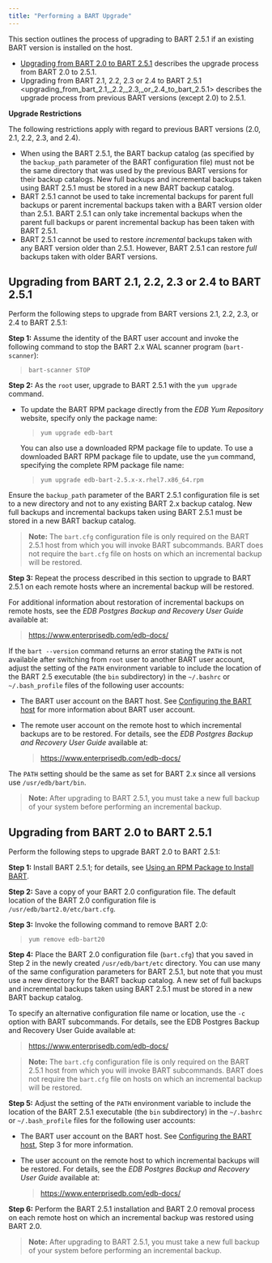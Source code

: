 ```yaml
---
title: "Performing a BART Upgrade"
---
```


<div id="upgrade" class="registered_link"></div>


This section outlines the process of upgrading to BART 2.5.1 if an existing BART version is installed on the host.

-   [Upgrading from BART 2.0 to BART 2.5.1](#upgrading_from_bart_2_0_to_bart_2_5_1) describes the upgrade process from BART 2.0 to 2.5.1.
-   <span class="title-ref">Upgrading from BART 2.1, 2.2, 2.3 or 2.4 to BART 2.5.1 &lt;upgrading\_from\_bart\_2.1,\_2.2,\_2.3,\_or\_2.4\_to\_bart\_2.5.1&gt;</span> describes the upgrade process from previous BART versions (except 2.0) to 2.5.1.

**Upgrade Restrictions**

The following restrictions apply with regard to previous BART versions (2.0, 2.1, 2.2, 2.3, and 2.4).

-   When using the BART 2.5.1, the BART backup catalog (as specified by the `backup_path` parameter of the BART configuration file) must not be the same directory that was used by the previous BART versions for their backup catalogs. New full backups and incremental backups taken using BART 2.5.1 must be stored in a new BART backup catalog.
-   BART 2.5.1 cannot be used to take incremental backups for parent full backups or parent incremental backups taken with a BART version older than 2.5.1. BART 2.5.1 can only take incremental backups when the parent full backups or parent incremental backup has been taken with BART 2.5.1.
-   BART 2.5.1 cannot be used to restore *incremental* backups taken with any BART version older than 2.5.1. However, BART 2.5.1 can restore *full* backups taken with older BART versions.

<div id="upgrading_from_bart_2_1,_2_2,_2_3,_or_2_4_to_bart_2_5_1" class="registered_link"></div>

## Upgrading from BART 2.1, 2.2, 2.3 or 2.4 to BART 2.5.1

Perform the following steps to upgrade from BART versions 2.1, 2.2, 2.3, or 2.4 to BART 2.5.1:

**Step 1:** Assume the identity of the BART user account and invoke the following command to stop the BART 2.x WAL scanner program (`bart-scanner`):

> `bart-scanner STOP`

**Step 2:** As the `root` user, upgrade to BART 2.5.1 with the `yum upgrade` command.

-   To update the BART RPM package directly from the *EDB Yum Repository* website, specify only the package name:

    > `yum upgrade edb-bart`

    You can also use a downloaded RPM package file to update. To use a downloaded BART RPM package file to update, use the `yum` command, specifying the complete RPM package file name:

    > `yum upgrade edb-bart-2.5.x-x.rhel7.x86_64.rpm`

Ensure the `backup_path` parameter of the BART 2.5.1 configuration file is set to a new directory and not to any existing BART 2.x backup catalog. New full backups and incremental backups taken using BART 2.5.1 must be stored in a new BART backup catalog.

> **Note:** The `bart.cfg` configuration file is only required on the BART 2.5.1 host from which you will invoke BART subcommands. BART does not require the `bart.cfg` file on hosts on which an incremental backup will be restored.


**Step 3:** Repeat the process described in this section to upgrade to BART 2.5.1 on each remote hosts where an incremental backup will be restored.

For additional information about restoration of incremental backups on remote hosts, see the *EDB Postgres Backup and Recovery User Guide* available at:

> <https://www.enterprisedb.com/edb-docs/>

If the `bart --version` command returns an error stating the `PATH` is not available after switching from `root` user to another BART user account, adjust the setting of the `PATH` environment variable to include the location of the BART 2.5 executable (the `bin` subdirectory) in the `~/.bashrc` or `~/.bash_profile` files of the following user accounts:

-   The BART user account on the BART host. See [Configuring the BART host](#configuring_the_bart_host) for more information about BART user account.

-   The remote user account on the remote host to which incremental backups are to be restored. For details, see the *EDB Postgres Backup and Recovery User Guide* available at:

    > <https://www.enterprisedb.com/edb-docs/>

The `PATH` setting should be the same as set for BART 2.x since all versions use `/usr/edb/bart/bin`.

> **Note:** After upgrading to BART 2.5.1, you must take a new full backup of your system before performing an incremental backup.


<div id="upgrading_from_bart_2_0_to_bart_2_5_1" class="registered_link"></div>

## Upgrading from BART 2.0 to BART 2.5.1

Perform the following steps to upgrade BART 2.0 to BART 2.5.1:

**Step 1:** Install BART 2.5.1; for details, see [Using an RPM Package to Install BART](#installing_bart_using_an_rpm_package).

**Step 2:** Save a copy of your BART 2.0 configuration file. The default location of the BART 2.0 configuration file is `/usr/edb/bart2.0/etc/bart.cfg`.

**Step 3:** Invoke the following command to remove BART 2.0:

> `yum remove edb-bart20`

**Step 4:** Place the BART 2.0 configuration file (`bart.cfg`) that you saved in Step 2 in the newly created `/usr/edb/bart/etc` directory. You can use many of the same configuration parameters for BART 2.5.1, but note that you must use a new directory for the BART backup catalog. A new set of full backups and incremental backups taken using BART 2.5.1 must be stored in a new BART backup catalog.

To specify an alternative configuration file name or location, use the `-c` option with BART subcommands. For details, see the EDB Postgres Backup and Recovery User Guide available at:

> <https://www.enterprisedb.com/edb-docs/>

> **Note:** The `bart.cfg` configuration file is only required on the BART 2.5.1 host from which you will invoke BART subcommands. BART does not require the `bart.cfg` file on hosts on which an incremental backup will be restored.


**Step 5:** Adjust the setting of the `PATH` environment variable to include the location of the BART 2.5.1 executable (the `bin` subdirectory) in the `~/.bashrc` or `~/.bash_profile` files for the following user accounts:

-   The BART user account on the BART host. See [Configuring the BART host](#configuring_the_bart_host), Step 3 for more information.

-   The user account on the remote host to which incremental backups will be restored. For details, see the *EDB Postgres Backup and Recovery User Guide* available at:

    > <https://www.enterprisedb.com/edb-docs/>

**Step 6:** Perform the BART 2.5.1 installation and BART 2.0 removal process on each remote host on which an incremental backup was restored using BART 2.0.

> **Note:** After upgrading to BART 2.5.1, you must take a new full backup of your system before performing an incremental backup.

